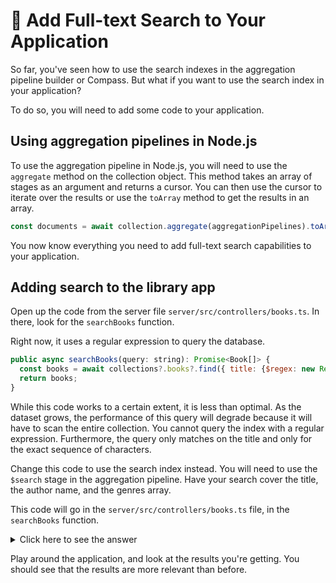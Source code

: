 # 👐 Add Full-text Search to Your Application

So far, you've seen how to use the search indexes in the aggregation pipeline builder or Compass. But what if you want to use the search index in your application?

To do so, you will need to add some code to your application.

## Using aggregation pipelines in Node.js

To use the aggregation pipeline in Node.js, you will need to use the `aggregate` method on the collection object. This method takes an array of stages as an argument and returns a cursor. You can then use the cursor to iterate over the results or use the `toArray` method to get the results in an array.

```js
const documents = await collection.aggregate(aggregationPipelines).toArray();
```

You now know everything you need to add full-text search capabilities to your application.

## Adding search to the library app

Open up the code from the server file `server/src/controllers/books.ts`. In there, look for the `searchBooks` function.

Right now, it uses a regular expression to query the database.

```js title='server/src/controllers/books.ts'
public async searchBooks(query: string): Promise<Book[]> {
  const books = await collections?.books?.find({ title: {$regex: new RegExp(query, "i")} }).toArray();
  return books;
}
```
While this code works to a certain extent, it is less than optimal. As the dataset grows, the performance of this query will degrade because it will have to scan the entire collection. You cannot query the index with a regular expression. Furthermore, the query only matches on the title and only for the exact sequence of characters.

Change this code to use the search index instead. You will need to use the `$search` stage in the aggregation pipeline. Have your search cover the title, the author name, and the genres array.

This code will go in the `server/src/controllers/books.ts` file, in the `searchBooks` function.

<details>
<summary>Click here to see the answer</summary>
<div>

```js title='server/src/controllers/books.ts'
public async searchBooks(query: string): Promise<Book[]> {
  const aggregationPipeline = [
      {
          $search: {
              index: 'fulltextsearch',
              text: {
                  query,
                  path: ['title', 'authors.name', 'genres']
              }
          }
      }
  ];
  const books = await collections?.books?.aggregate(aggregationPipeline).toArray() as Book[];
  return books;
}
```
</div>
</details>

Play around the application, and look at the results you're getting. You should see that the results are more relevant than before.
